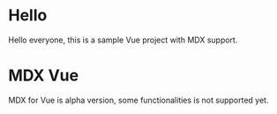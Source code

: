 # Hello
Hello everyone, this is a sample Vue project with MDX support.

# MDX Vue
MDX for Vue is alpha version, some functionalities is not supported yet.
